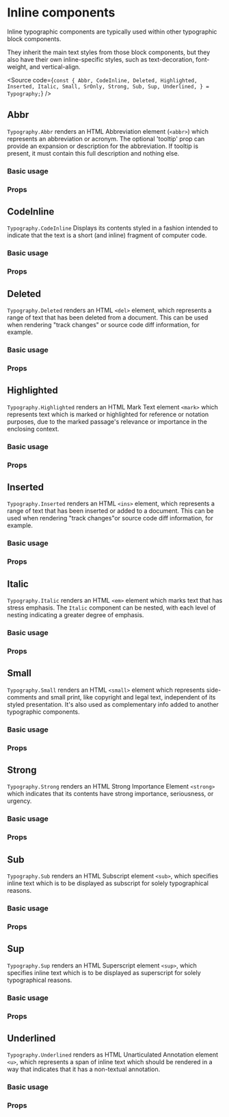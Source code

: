 

<Meta title="Components/Core/Text/Typography/Inline" component={AbbrStories} />

<H1>Inline components</H1>

Inline typographic components are typically used within other typographic block components.

They inherit the main text styles from those block components,
but they also have their own inline-specific styles, such as text-decoration, font-weight, and vertical-align.

<Source
  code={`
const {
  Abbr,
  CodeInline,
  Deleted,
  Highlighted,
  Inserted,
  Italic,
  Small,
  SrOnly,
  Strong,
  Sub,
  Sup,
  Underlined,
} = Typography;
`}
/>

<H2>Abbr</H2>

`Typography.Abbr` renders an HTML Abbreviation element (`<abbr>`) which represents an
abbreviation or acronym. The optional 'tooltip' prop can provide an expansion
or description for the abbreviation. If tooltip is present, it must contain this
full description and nothing else.

<H3>Basic usage</H3>

<Canvas of={AbbrStories.Abbr} />

<H3>Props</H3>

<ArgTypes of={AbbrStories} />

<H2>CodeInline</H2>

`Typography.CodeInline` Displays its contents styled in a fashion intended to indicate that the text
is a short (and inline) fragment of computer code.

<H3>Basic usage</H3>

<Canvas of={CodeInlineStories.CodeInline} />

<H3>Props</H3>

<ArgTypes of={CodeInlineStories} />

<H2>Deleted</H2>

`Typography.Deleted` renders an HTML `<del>` element, which represents a range of text that has
been deleted from a document. This can be used when rendering "track changes"
or source code diff information, for example.

<H3>Basic usage</H3>

<Canvas of={DeletedStories.Deleted} />

<H3>Props</H3>

<ArgTypes of={DeletedStories} />

<H2>Highlighted</H2>

`Typography.Highlighted` renders an HTML Mark Text element `<mark>` which represents text which is
marked or highlighted for reference or notation purposes, due to the marked
passage's relevance or importance in the enclosing context.

<H3>Basic usage</H3>

<Canvas of={HighlightedStories.Highlighted} />

<H3>Props</H3>

<ArgTypes of={HighlightedStories} />

<H2>Inserted</H2>

`Typography.Inserted` renders an HTML `<ins>` element, which represents a range of text that has
been inserted or added to a document. This can be used when rendering
"track changes"or source code diff information, for example.

<H3>Basic usage</H3>

<Canvas of={InsertedStories.Inserted} />

<H3>Props</H3>

<ArgTypes of={InsertedStories} />

<H2>Italic</H2>

`Typography.Italic` renders an HTML `<em>` element which marks text that has stress emphasis.
The `Italic` component can be nested, with each level of nesting indicating a
greater degree of emphasis.

<H3>Basic usage</H3>

<Canvas of={ItalicStories.Italic} />

<H3>Props</H3>

<ArgTypes of={ItalicStories} />

<H2>Small</H2>

`Typography.Small` renders an HTML `<small>` element which represents side-comments and small
print, like copyright and legal text, independent of its styled presentation.
It's also used as complementary info added to another typographic components.

<H3>Basic usage</H3>

<Canvas of={SmallStories.Small} />

<H3>Props</H3>

<ArgTypes of={SmallStories} />

<H2>Strong</H2>

`Typography.Strong` renders an HTML Strong Importance Element `<strong>` which indicates that its
contents have strong importance, seriousness, or urgency.

<H3>Basic usage</H3>

<Canvas of={StrongStories.Strong} />

<H3>Props</H3>

<ArgTypes of={StrongStories} />

<H2>Sub</H2>

`Typography.Sub` renders an HTML Subscript element `<sub>`, which specifies inline text which
is to be displayed as subscript for solely typographical reasons.

<H3>Basic usage</H3>

<Canvas of={SubStories.Sub} />

<H3>Props</H3>

<ArgTypes of={SubStories} />

<H2>Sup</H2>

`Typography.Sup` renders an HTML Superscript element `<sup>`, which specifies inline text which
is to be displayed as superscript for solely typographical reasons.

<H3>Basic usage</H3>

<Canvas of={SupStories.Sup} />

<H3>Props</H3>

<ArgTypes of={SupStories} />

<H2>Underlined</H2>

`Typography.Underlined` renders as HTML Unarticulated Annotation element `<u>`,
which represents a span of inline text which should be rendered in a way that
indicates that it has a non-textual annotation.

<H3>Basic usage</H3>

<Canvas of={UnderlinedStories.Underlined} />

<H3>Props</H3>

<ArgTypes of={UnderlinedStories} />
